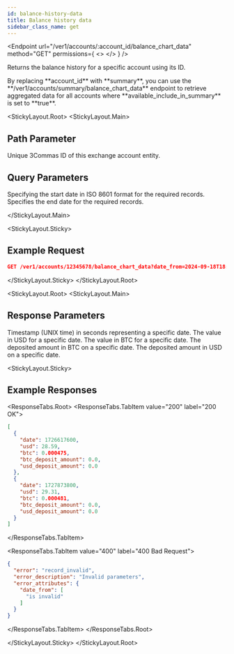 ```yaml
---
id: balance-history-data
title: Balance history data
sidebar_class_name: get
---
```




<Endpoint
  url="/ver1/accounts/:account_id/balance_chart_data"
  method="GET"
  permissions={
    <>
      <Permission title="Permission" description="ACCOUNTS_READ" />
      <Permission title="Security" description="SIGNED" />
    </>
  }
/>

Returns the balance history for a specific account using its ID.

<Informer variant="info">
By replacing **account_id** with **summary**, you can use the **/ver1/accounts/summary/balance_chart_data** endpoint to retrieve aggregated data for all accounts where **available_include_in_summary** is set to **true**.
</Informer>

<StickyLayout.Root>
<StickyLayout.Main>

## Path Parameter
<ApiParam name='account_id' type='integer' id="account_id" required>
    Unique 3Commas ID of this exchange account entity.
</ApiParam>

## Query Parameters
<ApiParam name='date_from' type='string' id="date_from" required>
    Specifying the start date in ISO 8601 format for the required records.
</ApiParam>

<ApiParam name='date_to' type='integer' id="date_to">
    Specifies the end date for the required records.
</ApiParam>

</StickyLayout.Main>

<StickyLayout.Sticky>

## Example Request

```json
GET /ver1/accounts/12345678/balance_chart_data?date_from=2024-09-18T18:58:55.469Z
```

</StickyLayout.Sticky>
</StickyLayout.Root>

<StickyLayout.Root>
<StickyLayout.Main>

## Response Parameters

<ApiParam name='date' type='string' id="date">
    Timestamp (UNIX time) in seconds representing a specific date.
</ApiParam>

<ApiParam name='usd' type='string' id="usd">
   The value in USD for a specific date.
</ApiParam>
      
<ApiParam name='btc' type='string' id="btc">
   The value in BTC for a specific date.
</ApiParam>

<ApiParam name='btc_deposit_amount' type='string' id="btc_deposit_amount">
   The deposited amount in BTC on a specific date.
</ApiParam>

<ApiParam name='usd_deposit_amount' type='string' id="usd_deposit_amount">
   The deposited amount in USD on a specific date.
</ApiParam>   
</StickyLayout.Main>


<StickyLayout.Sticky>
## Example Responses

<ResponseTabs.Root>
<ResponseTabs.TabItem value="200" label="200 OK">
```json
[
  {
    "date": 1726617600,
    "usd": 28.59,
    "btc": 0.000475,
    "btc_deposit_amount": 0.0,
    "usd_deposit_amount": 0.0
  },
  {
    "date": 1727873800,
    "usd": 29.31,
    "btc": 0.000481,
    "btc_deposit_amount": 0.0,
    "usd_deposit_amount": 0.0
  }
]
```
</ResponseTabs.TabItem>

<ResponseTabs.TabItem value="400" label="400 Bad Request">
```json
{
  "error": "record_invalid",
  "error_description": "Invalid parameters",
  "error_attributes": {
    "date_from": [
      "is invalid"
    ]
  }
}
```
</ResponseTabs.TabItem>
</ResponseTabs.Root>

</StickyLayout.Sticky>
</StickyLayout.Root>